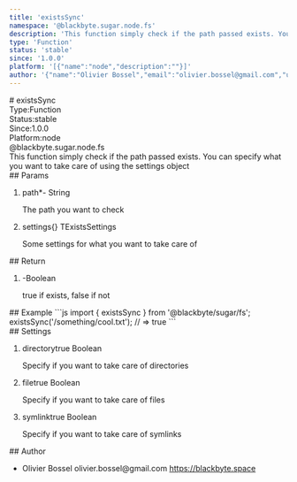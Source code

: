 ```yaml
---
title: 'existsSync'
namespace: '@blackbyte.sugar.node.fs'
description: 'This function simply check if the path passed exists. You can specify what you want to take care of using the settings object'
type: 'Function'
status: 'stable'
since: '1.0.0'
platform: '[{"name":"node","description":""}]'
author: '{"name":"Olivier Bossel","email":"olivier.bossel@gmail.com","url":"https://blackbyte.space"}'
---
```

<div class="docmap -mdx">
# existsSync
<div class="docmap_metas">
<div class="docmap_type"><span class="docmap_type-label">Type:</span><span class="docmap_type-value">Function</span></div>
<div class="docmap_status"><span class="docmap_status-label">Status:</span><span class="docmap_status-value -stable">stable</span></div>
<div class="docmap_since"><span class="docmap_since-label">Since:</span><span class="docmap_since-value">1.0.0</span></div>
<div class="docmap_platform"><span class="docmap_platform-label">Platform:</span><span class="docmap_platform-value -node">node</span></div>
</div>
<div class="docmap_namespace">@blackbyte.sugar.node.fs</div>
<div class="docmap_description typo-lead typo-format">
This function simply check if the path passed exists.
You can specify what you want to take care of using the settings object
</div>
<div class="docmap_params">
## Params
<ol class="docmap_list">
<li class="docmap_item">
<span class="docmap_name">path<span class="docmap_required">*</span></span><span class="docmap_default">-</span> <span class="docmap_type">String</span>
<p class="docmap_description">The path you want to check</p>
</li>
<li class="docmap_item">
<span class="docmap_name">settings</span><span class="docmap_default">&lcub;&rcub;</span> <span class="docmap_type">TExistsSettings</span>
<p class="docmap_description">Some settings for what you want to take care of</p>
</li>
</ol>
</div>
<div class="docmap_return">
## Return
<ol class="docmap_list">
<li class="docmap_item">
<span class="docmap_default">-</span><span class="docmap_type">Boolean</span>
<p class="docmap_description">true if exists&comma; false if not</p>
</li>
</ol>
</div>
<div class="docmap_examples">
## Example
<s-code language="js" header>
```js
import { existsSync } from '@blackbyte/sugar/fs';
existsSync('/something/cool.txt'); // => true
```
</s-code>
</div>
<div class="docmap_settings">
## Settings
<ol class="docmap_list">
<li class="docmap_item">
<span class="docmap_name">directory</span><span class="docmap_default">true</span> <span class="docmap_type">Boolean</span>
<p class="docmap_description">Specify if you want to take care of directories</p>
</li>
<li class="docmap_item">
<span class="docmap_name">file</span><span class="docmap_default">true</span> <span class="docmap_type">Boolean</span>
<p class="docmap_description">Specify if you want to take care of files</p>
</li>
<li class="docmap_item">
<span class="docmap_name">symlink</span><span class="docmap_default">true</span> <span class="docmap_type">Boolean</span>
<p class="docmap_description">Specify if you want to take care of symlinks</p>
</li>
</ol>
</div>
<div class="docmap_author">
## Author
<ul class="docmap_list">
<li class="docmap_item">
<span class="docmap_name">Olivier Bossel</span>
<span class="docmap_email">olivier.bossel@gmail.com</span>
<a href="https://blackbyte.space" target="_blank" class="docmap_url">https://blackbyte.space</a>
</li>
</ul>
</div>
</div>